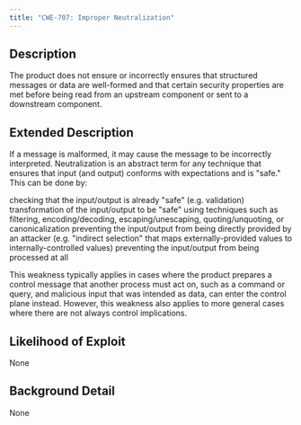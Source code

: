 ```yaml
---
title: "CWE-707: Improper Neutralization"
---
```


## Description
The product does not ensure or incorrectly ensures that structured messages or data are well-formed and that certain security properties are met before being read from an upstream component or sent to a downstream component.

## Extended Description

If a message is malformed, it may cause the message to be incorrectly interpreted.
Neutralization is an abstract term for any technique that ensures that input (and output) conforms with expectations and is "safe."  This can be done by:

checking that the input/output is already "safe" (e.g. validation)
transformation of the input/output to be "safe" using techniques such as filtering, encoding/decoding, escaping/unescaping, quoting/unquoting, or canonicalization
preventing the input/output from being directly provided by an attacker (e.g. "indirect selection" that maps externally-provided values to internally-controlled values)
preventing the input/output from being processed at all

This weakness typically applies in cases where the product prepares a control message that another process must act on, such as a command or query, and malicious input that was intended as data, can enter the control plane instead. However, this weakness also applies to more general cases where there are not always control implications.


## Likelihood of Exploit
None

## Background Detail
None
        